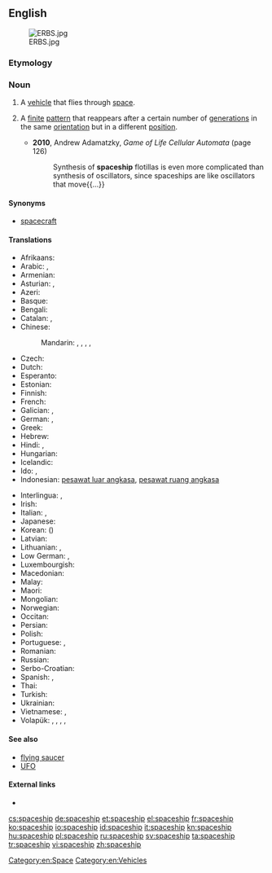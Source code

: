 ==English==

[[File:ERBS.jpg|thumb]]

===Etymology===
{{compound|space|ship}}

===Noun===
{{en-noun}}

# A [[vehicle]] that flies through [[space]].
# {{context|cellular automata}} A [[finite]] [[pattern]] that reappears after a certain number of [[generation]]s in the same [[orientation]] but in a different [[position]].
#* '''2010''', Andrew Adamatzky, ''Game of Life Cellular Automata'' (page 126)
#*: Synthesis of '''spaceship''' flotillas is even more complicated than synthesis of oscillators, since spaceships are like oscillators that move{{...}}

====Synonyms====
* [[spacecraft]]

====Translations====
{{trans-top|vehicle that flies through space}}
* Afrikaans: {{t-|af|ruimteskip}}
* Arabic: {{t-|ar|سفينة فضائية|f|tr=safiina faDaa'íyya}}, {{t-|ar|مركبة فضائية|f|tr=márkaba faDaa'íyya}}
* Armenian: {{t|hy|տիեզերանավ|tr=tiezeranav}}
* Asturian: {{t|ast|nave espacial|f}}, {{t|ast|astronave|f}}
* Azeri: {{t-|az|kosmik gəmi}}
* Basque: {{t-|eu|espazio-ontzi}}
* Bengali: {{t-|bn|মহাকাশযান|sc=Beng}}
* Catalan: {{t-|ca|nau espacial|f}}, {{t|ca|astronau|f}}
* Chinese:
*: Mandarin: {{t|cmn|太空船|tr=tàikōngchuán|sc=Hani}}, {{t|cmn|飛船|sc=Hani}}, {{t|cmn|飞船|tr=fēichuán|sc=Hani}}, {{t|cmn|宇宙飛船|sc=Hani}}, {{t|cmn|宇宙飞船|tr=yǔzhòu fēichuán|sc=Hani}}
* Czech: {{t-|cs|kosmická loď|f}}
* Dutch: {{t+|nl|ruimteschip|n}}
* Esperanto: {{t-|eo|kosmoŝipo}}
* Estonian: {{t-|et|kosmoselaev}}
* Finnish: {{t+|fi|avaruusalus}}
* French: {{t+|fr|vaisseau spatial|m}}
* Galician: {{t|gl|nave espacial|f}}, {{t|ast|astronave|f}}
* German: {{t+|de|Raumschiff|n}}, {{t-|de|Raumfahrzeug|n}}
* Greek: {{t+|el|διαστημόπλοιο|n|tr=diastimóploio}}
* Hebrew: {{t-|he|ספינת-חלל}}
* Hindi: {{t-|hi|अंतरिक्ष यान|tr=antarikṣ yān}}, {{t-|hi|अंतरिक्ष-जहाज़|tr=antarikṣ-jahāz}}
* Hungarian: {{t+|hu|űrhajó}}
* Icelandic: {{t+|is|geimskip|n}}
* Ido: {{t+|io|spaconavo}}, {{t-|io|spaco-navo}}
* Indonesian: [[pesawat luar angkasa]], [[pesawat ruang angkasa]]
{{trans-mid}}
* Interlingua: {{t|ia|astronave}}, {{t|ia|nave spatial}}
* Irish: {{t-|ga|spásárthach}}
* Italian: {{t-|it|astronave|f}}, {{t-|it|nave spaziale|f}}
* Japanese: {{t+|ja|宇宙船|tr=うちゅうせん, uchūsen}}
* Korean: {{t-|ko|우주선|tr=ujuseon|sc=Hang}} ({{t+|ko|宇宙船|sc=Hani}})
* Latvian: {{t-|lv|kosmosa kuģis}}
* Lithuanian: {{t|lt|kosminis laivas|m}}, {{t|lt|erdvėlaivis|m}}
* Low German: {{t-|nds|Ruumschipp|n}}, {{t-|nds|Ruumfohrtüüg|n}}
* Luxembourgish: {{t-|lb|Raumschëff}}
* Macedonian: {{t-|mk|вселенски брод}}
* Malay: {{t-|ms|kapal angkasa lepas}}
* Maori: {{t-|mi|waka ātea}}
* Mongolian: {{t-|mn|сансрын хөлөг|sc=Cyrl}}
* Norwegian: {{t-|no|romskip|n}}
* Occitan: {{t|oc|astronau}}
* Persian: {{t-|fa|کشتی فضایی|tr=kashti-e-fazaee}}
* Polish: {{t-|pl|statek kosmiczny}}
* Portuguese: {{t+|pt|espaçonave|f}}, {{t-|pt|nave espacial|f}}
* Romanian: {{t-|ro|navă cosmică}}
* Russian: {{t+|ru|космический корабль|m|tr=kosmíčeskij korábl’}}
* Serbo-Croatian: {{t-|sh|svemirski brod}}
* Spanish: {{t-|es|nave espacial|f}}, {{t|es|astronave|f}}
* Thai: {{t-|th|ยานอวกาศ|tr=yaan à-wá-gàat}}
* Turkish: {{t+|tr|uzay gemisi}}
* Ukrainian: {{t-|uk|космічний корабель||tr=kosmitchnyï korabel’}}
* Vietnamese: {{t-|vi|như spacecraft}}, {{t-|vi|phi thuyền}}
* Volapük: {{t-|vo|stelanaf}}, {{t-|vo|levalanaf}}, {{t-|vo|lespadanaf}}, {{t-|vo|kosmonaf}}, {{t+|vo|sinaf}}
{{trans-bottom}}

====See also====
* [[flying saucer]]
* [[UFO]]

====External links====
* {{pedia}}

[[Category:en:Space]]
[[Category:en:Vehicles]]

[[cs:spaceship]]
[[de:spaceship]]
[[et:spaceship]]
[[el:spaceship]]
[[fr:spaceship]]
[[ko:spaceship]]
[[io:spaceship]]
[[id:spaceship]]
[[it:spaceship]]
[[kn:spaceship]]
[[hu:spaceship]]
[[pl:spaceship]]
[[ru:spaceship]]
[[sv:spaceship]]
[[ta:spaceship]]
[[tr:spaceship]]
[[vi:spaceship]]
[[zh:spaceship]]